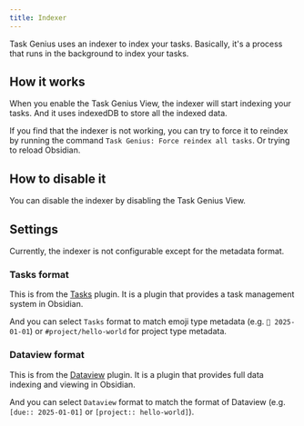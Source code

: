 ```yaml
---
title: Indexer
---
```



Task Genius uses an indexer to index your tasks. Basically, it's a process that runs in the background to index your tasks.

<VersionCallout version="7.0.0" />

## How it works

When you enable the Task Genius View, the indexer will start indexing your tasks. And it uses indexedDB to store all the indexed data.

If you find that the indexer is not working, you can try to force it to reindex by running the command `Task Genius: Force reindex all tasks`. Or trying to reload Obsidian.

## How to disable it

You can disable the indexer by disabling the Task Genius View.

## Settings

Currently, the indexer is not configurable except for the metadata format.

### Tasks format

This is from the [Tasks](https://obsidian.md/plugins/tasks) plugin. It is a plugin that provides a task management system in Obsidian.

And you can select `Tasks` format to match emoji type metadata (e.g. `🛫 2025-01-01`) or `#project/hello-world` for project type metadata.

### Dataview format

This is from the [Dataview](https://obsidian.md/plugins/dataview) plugin. It is a plugin that provides full data indexing and viewing in Obsidian.

And you can select `Dataview` format to match the format of Dataview (e.g. `[due:: 2025-01-01]` or `[project:: hello-world]`).
